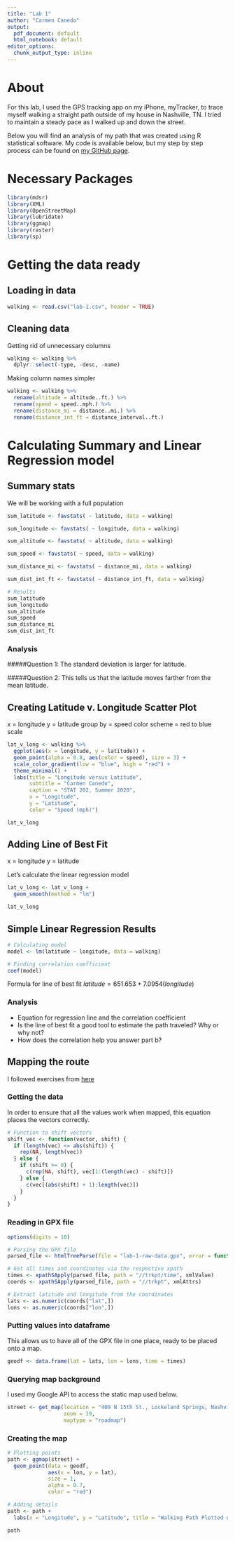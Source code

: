 ```yaml
---
title: "Lab 1"
author: "Carmen Canedo"
output:
  pdf_document: default
  html_notebook: default
editor_options:
  chunk_output_type: inline
---
```


# About
For this lab, I used the GPS tracking app on my iPhone, myTracker, to trace myself walking a straight path outside of my house in Nashville, TN. I tried to maintain a steady pace as I walked up and down the street. 

Below you will find an analysis of my path that was created using R statistical software. My code is available below, but my step by step process can be found on [my GitHub page](https://github.com/carmen-canedo/stat-202-lab1).

# Necessary Packages
```r
library(mdsr)
library(XML)
library(OpenStreetMap)
library(lubridate)
library(ggmap)
library(raster)
library(sp)
```

# Getting the data ready
## Loading in data
```r
walking <- read.csv("lab-1.csv", header = TRUE)
```

## Cleaning data
Getting rid of unnecessary columns
```r
walking <- walking %>% 
  dplyr::select(-type, -desc, -name)
```

Making column names simpler
```r
walking <- walking %>% 
  rename(altitude = altitude..ft.) %>% 
  rename(speed = speed..mph.) %>% 
  rename(distance_mi = distance..mi.) %>% 
  rename(distance_int_ft = distance_interval..ft.)
```

# Calculating Summary and Linear Regression model
## Summary stats
We will be working with a full population
```r
sum_latitude <- favstats( ~ latitude, data = walking)

sum_longitude <- favstats( ~ longitude, data = walking)

sum_altitude <- favstats( ~ altitude, data = walking)

sum_speed <- favstats( ~ speed, data = walking)

sum_distance_mi <- favstats( ~ distance_mi, data = walking)

sum_dist_int_ft <- favstats( ~ distance_int_ft, data = walking)

# Results
sum_latitude
sum_longitude
sum_altitude
sum_speed
sum_distance_mi
sum_dist_int_ft
```

### Analysis
#####Question 1:
The standard deviation is larger for latitude.

#####Question 2:
This tells us that the latitude moves farther from the mean latitude.

## Creating Latitude v. Longitude Scatter Plot
x = longitude
y = latitude
group by = speed
color scheme = red to blue scale

```r
lat_v_long <- walking %>%
  ggplot(aes(x = longitude, y = latitude)) +
  geom_point(alpha = 0.8, aes(color = speed), size = 3) +
  scale_color_gradient(low = "blue", high = "red") +
  theme_minimal() +
  labs(title = "Longitude versus Latitude",
       subtitle = "Carmen Canedo",
       caption = "STAT 202, Summer 2020",
       x = "Longitude",
       y = "Latitude",
       color = "Speed (mph)")

lat_v_long
```

## Adding Line of Best Fit
x = longitude
y = latitude

Let's calculate the linear regression model
```r
lat_v_long <- lat_v_long +
  geom_smooth(method = "lm")

lat_v_long
```

## Simple Linear Regression Results
```r
# Calculating model
model <- lm(latitude ~ longitude, data = walking)

# Finding correlation coefficient
coef(model)
```

Formula for line of best fit
$latitude = 651.653 + 7.0954(longitude)$

### Analysis
+ Equation for regression line and the correlation coefficient
+ Is the line of best fit a good tool to estimate the path traveled? Why or why not?
+ How does the correlation help you answer part b?

## Mapping the route
I followed exercises from [here](https://rpubs.com/ials2un/gpx1)

### Getting the data
In order to ensure that all the values work when mapped, this equation places the vectors correctly.
```r
# Function to shift vectors
shift_vec <- function(vector, shift) {
  if (length(vec) <= abs(shift)) {
    rep(NA, length(vec))
  } else {
    if (shift >= 0) {
      c(rep(NA, shift), vec[1:(length(vec) - shift)])
    } else {
      c(vec[(abs(shift) + 1):length(vec)])
    }
  }
}
```

### Reading in GPX file
```r
options(digits = 10)

# Parsing the GPX file
parsed_file <- htmlTreeParse(file = "lab-1-raw-data.gpx", error = function(...) {}, useInternalNodes = TRUE)

# Get all times and coordinates via the respective xpath
times <- xpathSApply(parsed_file, path = "//trkpt/time", xmlValue)
coords <- xpathSApply(parsed_file, path = "//trkpt", xmlAttrs)

# Extract latitude and longitude from the coordinates
lats <- as.numeric(coords["lat",])
lons <- as.numeric(coords["lon",])
```

### Putting values into dataframe
This allows us to have all of the GPX file in one place, ready to be placed onto a map.
```r
geodf <- data.frame(lat = lats, lon = lons, time = times)
```

### Querying map background
I used my Google API to access the static map used below.
```r
street <- get_map(location = "409 N 15th St., Lockeland Springs, Nashville, Tennessee",
                  zoom = 19,
                  maptype = "roadmap")
```


### Creating the map
```r
# Plotting points
path <- ggmap(street) +
  geom_point(data = geodf,
             aes(x = lon, y = lat),
             size = 1,
             alpha = 0.7,
             color = "red")

# Adding details
path <- path +
  labs(x = "Longitude", y = "Latitude", title = "Walking Path Plotted using myTracks", subtitle = "Carmen Canedo", caption = "STAT 202, Summer 2020")

path
```
